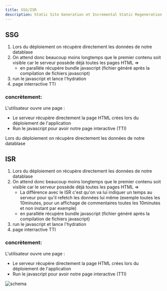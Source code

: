 ```yaml
---
title: SSG/ISR
description: Static Site Generation et Incremental Static Regeneration
---
```


## SSG

1) Lors du déploiement on récupère directement les données de notre datablase
2) On attend donc beaucoup moins longtemps que le premier contenu soit visible car le serveur possède déjà toutes les pages HTML => 
	- en parallèle récupère bundle javascript (fichier généré après la compilation de fichiers javascript)
3) run le javascript et lance l'hydration
4) page interractive TTI

### concrètement:

L'utilisateur ouvre une page :
- Le serveur récupère directement la page HTML crées lors du déploiement de l'application 
- Run le javascript pour avoir notre page interactive (TTI)

Lors du déploiement on récupère directement les données de notre datablase

## ISR

1) Lors du déploiement on récupère directement les données de notre datablase
2) On attend donc beaucoup moins longtemps que le premier contenu soit visible car le serveur possède déjà toutes les pages HTML => 
	- La différence avec le ISR c'est qu'on va lui indiquer un temps au serveur pour qu'il refetch les données lui même (exemple toutes les 10minutes, pour un affichage de commentaires toutes les 10minutes et non instant par exemple) 
	- en parallèle récupère bundle javascript (fichier généré après la compilation de fichiers javascript)
3) run le javascript et lance l'hydration
4) page interractive TTI

### concrètement:

L'utilisateur ouvre une page :
- Le serveur récupère directement la page HTML crées lors du déploiement de l'application 
- Run le javascript pour avoir notre page interactive (TTI)

![schema](/ssg_isr.webp)